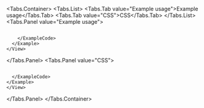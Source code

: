 
<Tabs.Container>
  <Tabs.List>
    <Tabs.Tab value="Example usage">Example usage</Tabs.Tab>
    <Tabs.Tab value="CSS">CSS</Tabs.Tab>
  </Tabs.List>
  <Tabs.Panel value="Example usage">
    <View marginTop="var(--amplify-space-large)">
      <Example>
        <LineHeightsExample  />
        <ExampleCode>
```tsx file=./examples/LineHeightsExample.tsx

```
        </ExampleCode>
      </Example>
    </View>
  </Tabs.Panel>
  <Tabs.Panel value="CSS">
    <View marginTop="var(--amplify-space-large)">
    <Example>
      <ExampleCode>
```css file=./examples/LineHeightsExample.css

```
      </ExampleCode>
    </Example>
    </View>
  </Tabs.Panel>
</Tabs.Container>
